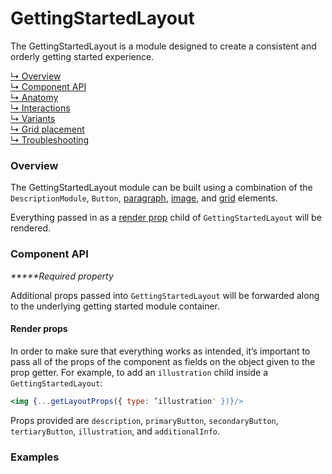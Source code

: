 
# GettingStartedLayout

The GettingStartedLayout is a module designed to create a consistent and orderly
getting started experience.

[↳ Overview](#overview)  
[↳ Component API](#component-api)  
[↳ Anatomy](#anatomy)  
[↳ Interactions](#interactions)  
[↳ Variants](#variants)  
[↳ Grid placement](#grid-placement)  
[↳ Troubleshooting](#troubleshooting)

### Overview

The GettingStartedLayout module can be built using a combination of the
`DescriptionModule`, `Button`,
[paragraph](https://developer.mozilla.org/en-US/docs/Web/HTML/Element/p),
[image](https://developer.mozilla.org/en-US/docs/Web/HTML/Element/img), and
[grid](https://react.carbondesignsystem.com/?path=/docs/grid--narrow) elements.

Everything passed in as a
[render prop](https://reactjs.org/docs/render-props.html) child of
`GettingStartedLayout` will be rendered.

<Canvas>
  <Story
    id={getDocsId('layout-modules-gettingstartedlayout--default')}
    parameters={parameters}
  />
</Canvas>

### Component API

<ArgsTable />

_**\***Required property_

Additional props passed into `GettingStartedLayout` will be forwarded along to
the underlying getting started module container.

#### Render props

In order to make sure that everything works as intended, it’s important to pass
all of the props of the component as fields on the object given to the prop
getter. For example, to add an `illustration` child inside a
`GettingStartedLayout`:

```jsx
<img {...getLayoutProps({ type: ’illustration' })}/>
```

Props provided are `description`, `primaryButton`, `secondaryButton`,
`tertiaryButton`, `illustration`, and `additionalInfo`.

### Examples

<Row>
  <GettingStarted />
</Row>

<Troubleshooting />
